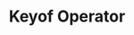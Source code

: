 ---
id: "q_ts_hard_007"
questionType: "MULTIPLE_CHOICE"
title: "Keyof Operator"
description: "What does the 'keyof' operator return?"
difficulty: "HARD"
category: "Type Script"
options:
  - "The values of a type"
  - "The keys of an object type as a union of string literals"
  - "The types of each property"
  - "The index signature of an array"
correctAnswer: 1
---